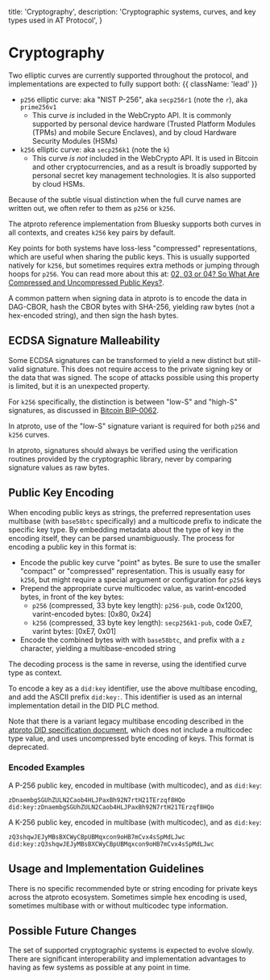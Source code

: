   title: 'Cryptography',
  description:
    'Cryptographic systems, curves, and key types used in AT Protocol',
}

# Cryptography

Two elliptic curves are currently supported throughout the protocol, and implementations are expected to fully support both: {{ className: 'lead' }}

- `p256` elliptic curve: aka "NIST P-256", aka `secp256r1` (note the `r`), aka `prime256v1`
    - This curve *is* included in the WebCrypto API. It is commonly supported by personal device hardware (Trusted Platform Modules (TPMs) and mobile Secure Enclaves), and by cloud Hardware Security Modules (HSMs)
- `k256` elliptic curve: aka `secp256k1` (note the `k`)
    - This curve *is not* included in the WebCrypto API. It is used in Bitcoin and other cryptocurrencies, and as a result is broadly supported by personal secret key management technologies. It is also supported by cloud HSMs.

Because of the subtle visual distinction when the full curve names are written out, we often refer to them as `p256` or `k256`.

The atproto reference implementation from Bluesky supports both curves in all contexts, and creates `k256`  key pairs by default.

Key points for both systems have loss-less "compressed" representations, which are useful when sharing the public keys. This is usually supported natively for `k256`, but sometimes requires extra methods or jumping through hoops for `p256`. You can read more about this at: [02, 03 or 04? So What Are Compressed and Uncompressed Public Keys?](https://medium.com/asecuritysite-when-bob-met-alice/02-03-or-04-so-what-are-compressed-and-uncompressed-public-keys-6abcb57efeb6).

A common pattern when signing data in atproto is to encode the data in DAG-CBOR, hash the CBOR bytes with SHA-256, yielding raw bytes (not a hex-encoded string), and then sign the hash bytes.


## ECDSA Signature Malleability

Some ECDSA signatures can be transformed to yield a new distinct but still-valid signature. This does not require access to the private signing key or the data that was signed. The scope of attacks possible using this property is limited, but it is an unexpected property.

For `k256` specifically, the distinction is between "low-S" and "high-S" signatures, as discussed in [Bitcoin BIP-0062](https://github.com/bitcoin/bips/blob/master/bip-0062.mediawiki).

In atproto, use of the "low-S" signature variant is required for both `p256` and `k256` curves.

In atproto, signatures should always be verified using the verification routines provided by the cryptographic library, never by comparing signature values as raw bytes.


## Public Key Encoding

When encoding public keys as strings, the preferred representation uses multibase (with `base58btc` specifically) and a multicode prefix to indicate the specific key type. By embedding metadata about the type of key in the encoding itself, they can be parsed unambiguously. The process for encoding a public key in this format is:

- Encode the public key curve "point" as bytes. Be sure to use the smaller "compact" or "compressed" representation. This is usually easy for `k256`, but might require a special argument or configuration for `p256` keys
- Prepend the appropriate curve multicodec value, as varint-encoded bytes, in front of the key bytes:
    - `p256` (compressed, 33 byte key length): `p256-pub`, code 0x1200, varint-encoded bytes: [0x80, 0x24]
    - `k256` (compressed, 33 byte key length): `secp256k1-pub`, code 0xE7, varint bytes: [0xE7, 0x01]
- Encode the combined bytes with with `base58btc`, and prefix with a `z` character, yielding a multibase-encoded string

The decoding process is the same in reverse, using the identified curve type as context.

To encode a key as a `did:key` identifier, use the above multibase encoding, and add the ASCII prefix `did:key:`. This identifier is used as an internal implementation detail in the DID PLC method.

Note that there is a variant legacy multibase encoding described in the [atproto DID specification document](/specs/did), which does not include a multicodec type value, and uses uncompressed byte encoding of keys. This format is deprecated.

### Encoded Examples

A P-256 public key, encoded in multibase (with multicodec), and as `did:key`:

```
zDnaembgSGUhZULN2Caob4HLJPaxBh92N7rtH21TErzqf8HQo
did:key:zDnaembgSGUhZULN2Caob4HLJPaxBh92N7rtH21TErzqf8HQo
```

A K-256 public key, encoded in multibase (with multicodec), and as `did:key`:

```
zQ3shqwJEJyMBsBXCWyCBpUBMqxcon9oHB7mCvx4sSpMdLJwc
did:key:zQ3shqwJEJyMBsBXCWyCBpUBMqxcon9oHB7mCvx4sSpMdLJwc
```

## Usage and Implementation Guidelines

There is no specific recommended byte or string encoding for private keys across the atproto ecosystem. Sometimes simple hex encoding is used, sometimes multibase with or without multicodec type information.


## Possible Future Changes

The set of supported cryptographic systems is expected to evolve slowly. There are significant interoperability and implementation advantages to having as few systems as possible at any point in time.
